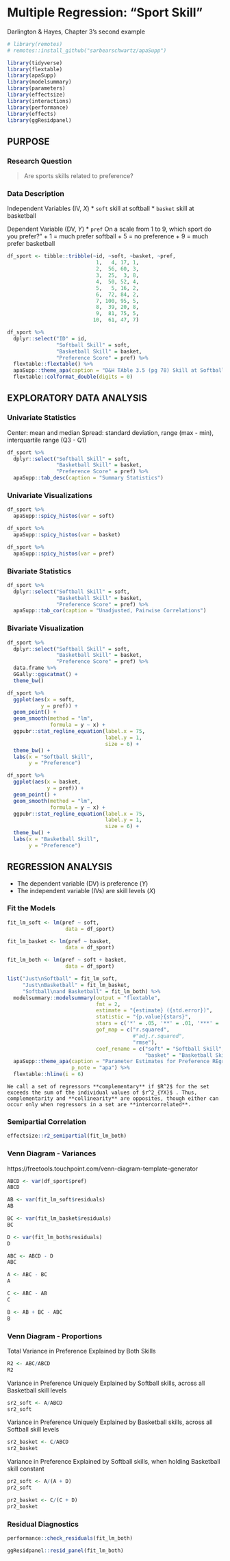 # Multiple Regression: "Sport Skill"


Darlington & Hayes, Chapter 3's second example


```r
# library(remotes)
# remotes::install_github("sarbearschwartz/apaSupp")

library(tidyverse)
library(flextable)
library(apaSupp)
library(modelsummary)
library(parameters)
library(effectsize)
library(interactions)
library(performance)
library(effects)
library(ggResidpanel)
```




## PURPOSE

### Research Question

> Are sports skills related to preference?

### Data Description

Independent Variables (IV, $X$)
* `soft` skill at softball
* `basket` skill at basketball

Dependent Variable (DV, $Y$)
* `pref` On a scale from 1 to 9, which sport do you prefer?”
    + 1 = much prefer softball
    + 5 = no preference
    + 9 = much prefer basketball


```r
df_sport <- tibble::tribble(~id, ~soft, ~basket, ~pref,
                             1,   4, 17, 1,
                             2,  56, 60, 3,
                             3,  25,  3, 8,
                             4,  50, 52, 4,
                             5,   5, 16, 2,
                             6,  72, 84, 2,
                             7, 100, 95, 5,
                             8,  39, 20, 8,
                             9,  81, 75, 5,
                            10,  61, 47, 7)
```

```r
df_sport %>% 
  dplyr::select("ID" = id,
                "Softball Skill" = soft,
                "Basketball Skill" = basket,
                "Preference Score" = pref) %>% 
  flextable::flextable() %>% 
  apaSupp::theme_apa(caption = "D&H TAble 3.5 (pg 78) Skill at Softball, Basketball, and Preference") %>% 
  flextable::colformat_double(digits = 0)
```


## EXPLORATORY DATA ANALYSIS

### Univariate Statistics

Center: mean and median
Spread: standard deviation, range (max - min), interquartile range (Q3 - Q1)

```r
df_sport %>% 
  dplyr::select("Softball Skill" = soft,
                "Basketball Skill" = basket,
                "Preference Score" = pref) %>%
  apaSupp::tab_desc(caption = "Summary Statistics")
```



### Univariate Visualizations


```r
df_sport %>% 
  apaSupp::spicy_histos(var = soft)
```


```r
df_sport %>% 
  apaSupp::spicy_histos(var = basket)
```


```r
df_sport %>% 
  apaSupp::spicy_histos(var = pref)
```




### Bivariate Statistics

```r
df_sport %>% 
  dplyr::select("Softball Skill" = soft,
                "Basketball Skill" = basket,
                "Preference Score" = pref) %>%
  apaSupp::tab_cor(caption = "Unadjusted, Pairwise Correlations")
```




### Bivariate Visualization




```r
df_sport %>% 
  dplyr::select("Softball Skill" = soft,
                "Basketball Skill" = basket,
                "Preference Score" = pref) %>%
  data.frame %>% 
  GGally::ggscatmat() +
  theme_bw()
```



```r
df_sport %>% 
  ggplot(aes(x = soft,        
           y = pref)) +   
  geom_point() +                    
  geom_smooth(method = "lm",
              formula = y ~ x) +
  ggpubr::stat_regline_equation(label.x = 75,
                                label.y = 1,
                                size = 6) +
  theme_bw() +
  labs(x = "Softball Skill",
       y = "Preference")
```


```r
df_sport %>% 
  ggplot(aes(x = basket,        
             y = pref)) +   
  geom_point() +                    
  geom_smooth(method = "lm",
              formula = y ~ x) +
  ggpubr::stat_regline_equation(label.x = 75,
                                label.y = 1,
                                size = 6) +
  theme_bw() +
  labs(x = "Basketball Skill",
       y = "Preference")
```



## REGRESSION ANALYSIS

* The dependent variable (DV) is preference ($Y$)
* The independent variable (IVs) are skill levels ($X$)

### Fit the Models

```r
fit_lm_soft <- lm(pref ~ soft,
                   data = df_sport)  

fit_lm_basket <- lm(pref ~ basket,
                   data = df_sport)

fit_lm_both <- lm(pref ~ soft + basket,
                   data = df_sport)
```



```r
list("Just\nSoftball" = fit_lm_soft,
     "Just\nBasketball" = fit_lm_basket,
     "Softball\nand Basketball" = fit_lm_both) %>% 
  modelsummary::modelsummary(output = "flextable",
                             fmt = 2,
                             estimate = "{estimate} ({std.error})",
                             statistic = "{p.value}{stars}",
                             stars = c('*' = .05, '**' = .01, '***' = .001),
                             gof_map = c("r.squared", 
                                         #"adj.r.squared",
                                         "rmse"),
                             coef_rename = c("soft" = "Softball Skill",
                                             "basket" = "Basketball Skill")) %>% 
  apaSupp::theme_apa(caption = "Parameter Estimates for Preference REgressed on Skills in Softball and Basketball",
                     p_note = "apa") %>% 
  flextable::hline(i = 6) 
```


```block
We call a set of regressors **complementary** if $R^2$ for the set exceeds the sum of the individual values of $r^2_{YX}$ . Thus, complementarity and **collinearity** are opposites, though either can occur only when regressors in a set are **intercorrelated**.
```




### Semipartial Correlation



```r
effectsize::r2_semipartial(fit_lm_both)
```


### Venn Diagram - Variances 

https://freetools.touchpoint.com/venn-diagram-template-generator 

```r
ABCD <- var(df_sport$pref)
ABCD
```

```r
AB <- var(fit_lm_soft$residuals)
AB
```


```r
BC <- var(fit_lm_basket$residuals)
BC
```


```r
D <- var(fit_lm_both$residuals)
D
```


```r
ABC <- ABCD - D
ABC
```


```r
A <- ABC - BC
A
```

```r
C <- ABC - AB
C
```

```r
B <- AB + BC - ABC
B
```

### Venn Diagram - Proportions

Total Variance in Preference Explained by Both Skills

```r
R2 <- ABC/ABCD
R2
```

Variance in Preference Uniquely Explained by Softball skills, across all Basketball skill levels

```r
sr2_soft <- A/ABCD
sr2_soft
```


Variance in Preference Uniquely Explained by Basketball skills, across all Softball skill levels

```r
sr2_basket <- C/ABCD
sr2_basket
```

Variance in Preference Explained by Softball skills, when holding Basketball skill constant

```r
pr2_soft <- A/(A + D)
pr2_soft
```



```r
pr2_basket <- C/(C + D)
pr2_basket
```

### Residual Diagnostics

```r
performance::check_residuals(fit_lm_both)
```

```r
ggResidpanel::resid_panel(fit_lm_both)
```

